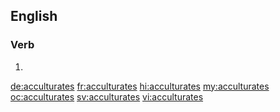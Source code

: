 {{also|acculturâtes}}
==English==

===Verb===
{{head|en|verb form}}

# {{en-third-person singular of|acculturate}}

[[de:acculturates]]
[[fr:acculturates]]
[[hi:acculturates]]
[[my:acculturates]]
[[oc:acculturates]]
[[sv:acculturates]]
[[vi:acculturates]]